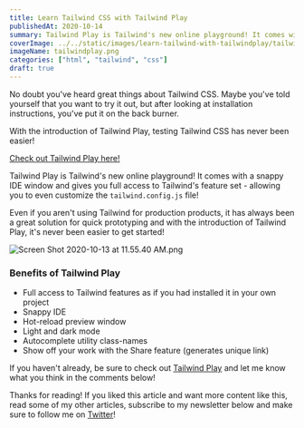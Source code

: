 ```yaml
---
title: Learn Tailwind CSS with Tailwind Play
publishedAt: 2020-10-14
summary: Tailwind Play is Tailwind's new online playground! It comes with a snappy IDE window and gives you full access to Tailwind's feature set - allowing you to even customize the tailwind.config.js file!
coverImage: ../../static/images/learn-tailwind-with-tailwindplay/tailwindplay.png
imageName: tailwindplay.png
categories: ["html", "tailwind", "css"]
draft: true
---
```


No doubt you've heard great things about Tailwind CSS. Maybe you've told yourself that you want to try it out, but after looking at installation instructions, you've put it on the back burner.

With the introduction of Tailwind Play, testing Tailwind CSS has never been easier!

[Check out Tailwind Play here!](https://play.tailwindcss.com/)

Tailwind Play is Tailwind's new online playground! It comes with a snappy IDE window and gives you full access to Tailwind's feature set - allowing you to even customize the `tailwind.config.js` file!

Even if you aren't using Tailwind for production products, it has always been a great solution for quick prototyping and with the introduction of Tailwind Play, it's never been easier to get started!

![Screen Shot 2020-10-13 at 11.55.40 AM.png](https://cdn.hashnode.com/res/hashnode/image/upload/v1602608162480/LVjjt2AE7.png)

### Benefits of Tailwind Play

- Full access to Tailwind features as if you had installed it in your own project
- Snappy IDE
- Hot-reload preview window
- Light and dark mode
- Autocomplete utility class-names
- Show off your work with the Share feature (generates unique link)

If you haven't already, be sure to check out [Tailwind Play](https://play.tailwindcss.com/) and let me know what you think in the comments below!

Thanks for reading! If you liked this article and want more content like this, read some of my other articles, subscribe to my newsletter below and make sure to follow me on [Twitter]()!
